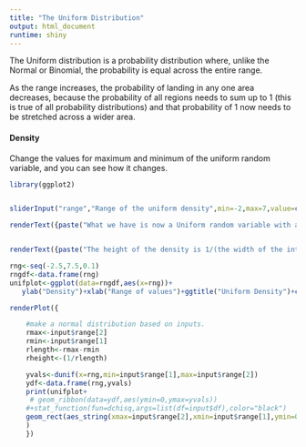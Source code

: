 ---
title: "The Uniform Distribution"
output: html_document
runtime: shiny
---


The Uniform distribution is a probability distribution where, unlike the Normal or Binomial, the probability is equal across the entire range. 

As the range increases, the probability of landing in any one area decreases, because the probability of all regions needs to sum up to 1 (this is true of all probability distributions) and that probability of 1 now needs to be stretched across a wider area.

#### Density

Change the values for maximum and minimum of the uniform random variable, and you can see how it changes.

```{r, echo=FALSE}
library(ggplot2)


sliderInput("range","Range of the uniform density",min=-2,max=7,value=c(0,1),step=1)

renderText({paste("What we have is now a Uniform random variable with a minimum of ", input$range[1], " and a maximum of ", input$range[2],", which we abbreviate as U(",input$range[1],",",input$range[2],"). ",sep="")})


renderText({paste("The height of the density is 1/(the width of the interval), or in this case, 1/(",input$range[2],"-",input$range[1],")=1/",input$range[2]-input$range[1],sep="")})

```



```{r, echo=FALSE}
rng<-seq(-2.5,7.5,0.1)
rngdf<-data.frame(rng)
unifplot<-ggplot(data=rngdf,aes(x=rng))+
   ylab("Density")+xlab("Range of values")+ggtitle("Uniform Density")+coord_cartesian(xlim=c(-2,7),ylim=c(-0.0005,1.5))

renderPlot({

    #make a normal distribution based on inputs.
    rmax<-input$range[2]
    rmin<-input$range[1]
    rlength<-rmax-rmin
    rheight<-(1/rlength)

    yvals<-dunif(x=rng,min=input$range[1],max=input$range[2])
    ydf<-data.frame(rng,yvals)
    print(unifplot+
     # geom_ribbon(data=ydf,aes(ymin=0,ymax=yvals))
    #+stat_function(fun=dchisq,args=list(df=input$df),color="black")
    geom_rect(aes_string(xmax=input$range[2],xmin=input$range[1],ymin=0,ymax=rheight))
    )
    })

```

